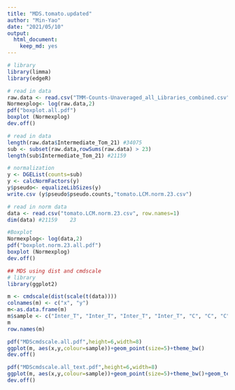 ```yaml
---
title: "MDS.tomato.updated"
author: "Min-Yao"
date: "2021/05/10"
output: 
  html_document: 
    keep_md: yes
---
```


```r
# library
library(limma)
library(edgeR)
```

```r
# read in data
raw.data <- read.csv("TMM-Counts-Unaveraged_all_Libraries_combined.csv", row.names=1)
Normexplog<- log(raw.data,2)  
pdf("boxplot.all.pdf")
boxplot (Normexplog)
dev.off()
```

```r
# read in data
length(raw.data$Intermediate_Tom_21) #34075
sub <- subset(raw.data,rowSums(raw.data) > 23)
length(sub$Intermediate_Tom_21) #21159
```

```r
# normalization
y <- DGEList(counts=sub)
y <- calcNormFactors(y)
y$pseudo<- equalizeLibSizes(y)
write.csv (y$pseudo$pseudo.counts,"tomato.LCM.norm.23.csv")
```

```r
# read in norm data
data <- read.csv("tomato.LCM.norm.23.csv", row.names=1)
dim(data) #21159    23
```

```r
#Boxplot
Normexplog<- log(data,2)  
pdf("boxplot.norm.23.all.pdf")
boxplot (Normexplog)
dev.off()
```

```r
## MDS using dist and cmdscale
# library
library(ggplot2)
```

```r
m <- cmdscale(dist(scale(t(data))))
colnames(m) <- c("x", "y")
m<-as.data.frame(m)
m$sample <- c("Inter_T", "Inter_T", "Inter_T", "Inter_T", "C", "C", "C", "C", "Mature_T", "Mature_T", "Mature_T", "C", "C", "C", "C", "Early_T", "Early_T", "Early_T", "Early_T", "Early_T", "Early_T", "Early_T", "Early_T")
m
row.names(m)
```

```r
pdf("MDScmdscale.all.pdf",height=6,width=8)
ggplot(m, aes(x,y,colour=sample))+geom_point(size=5)+theme_bw()
dev.off()

pdf("MDScmdscale.all_text.pdf",height=6,width=8)
ggplot(m, aes(x,y,colour=sample))+geom_point(size=5)+theme_bw()+geom_text(aes(label=row.names(m)),hjust=-0.1, vjust=-0.1)
dev.off()
```





